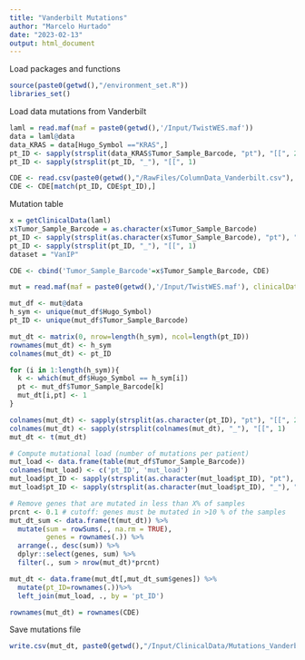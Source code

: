 ```yaml
---
title: "Vanderbilt Mutations"
author: "Marcelo Hurtado"
date: "2023-02-13"
output: html_document
---
```


Load packages and functions
```r
source(paste0(getwd(),"/environment_set.R"))
libraries_set()
```

Load data mutations from Vanderbilt
```r
laml = read.maf(maf = paste0(getwd(),'/Input/TwistWES.maf'))
data = laml@data
data_KRAS = data[Hugo_Symbol =="KRAS",]
pt_ID <- sapply(strsplit(data_KRAS$Tumor_Sample_Barcode, "pt"), "[[", 2)
pt_ID <- sapply(strsplit(pt_ID, "_"), "[[", 1)

CDE <- read.csv(paste0(getwd(),"/RawFiles/ColumnData_Vanderbilt.csv"), row.names = 1)
CDE <- CDE[match(pt_ID, CDE$pt_ID),]
```

Mutation table
```r
x = getClinicalData(laml)
x$Tumor_Sample_Barcode = as.character(x$Tumor_Sample_Barcode)
pt_ID <- sapply(strsplit(as.character(x$Tumor_Sample_Barcode), "pt"), "[[", 2)
pt_ID <- sapply(strsplit(pt_ID, "_"), "[[", 1)
dataset = "VanIP"

CDE <- cbind('Tumor_Sample_Barcode'=x$Tumor_Sample_Barcode, CDE)

mut = read.maf(maf = paste0(getwd(),'/Input/TwistWES.maf'), clinicalData = CDE)

mut_df <- mut@data
h_sym <- unique(mut_df$Hugo_Symbol)
pt_ID <- unique(mut_df$Tumor_Sample_Barcode)

mut_dt <- matrix(0, nrow=length(h_sym), ncol=length(pt_ID))
rownames(mut_dt) <- h_sym
colnames(mut_dt) <- pt_ID

for (i in 1:length(h_sym)){
  k <- which(mut_df$Hugo_Symbol == h_sym[i])
  pt <- mut_df$Tumor_Sample_Barcode[k]
  mut_dt[i,pt] <- 1
}

colnames(mut_dt) <- sapply(strsplit(as.character(pt_ID), "pt"), "[[", 2)
colnames(mut_dt) <- sapply(strsplit(colnames(mut_dt), "_"), "[[", 1)
mut_dt <- t(mut_dt)

# Compute mutational load (number of mutations per patient)
mut_load <- data.frame(table(mut_df$Tumor_Sample_Barcode))
colnames(mut_load) <- c('pt_ID', 'mut_load')
mut_load$pt_ID <- sapply(strsplit(as.character(mut_load$pt_ID), "pt"), "[[", 2)
mut_load$pt_ID <- sapply(strsplit(as.character(mut_load$pt_ID), "_"), "[[", 1)

# Remove genes that are mutated in less than X% of samples
prcnt <- 0.1 # cutoff: genes must be mutated in >10 % of the samples
mut_dt_sum <- data.frame(t(mut_dt)) %>% 
  mutate(sum = rowSums(., na.rm = TRUE), 
         genes = rownames(.)) %>%
  arrange(., desc(sum)) %>%
  dplyr::select(genes, sum) %>%
  filter(., sum > nrow(mut_dt)*prcnt)

mut_dt <- data.frame(mut_dt[,mut_dt_sum$genes]) %>%
  mutate(pt_ID=rownames(.))%>%
  left_join(mut_load, ., by = 'pt_ID')

rownames(mut_dt) = rownames(CDE)
```

Save mutations file
```r
write.csv(mut_dt, paste0(getwd(),"/Input/ClinicalData/Mutations_Vanderbilt.csv"), row.names = F)
```

